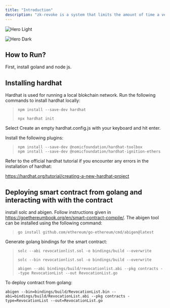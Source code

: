 ```yaml
---
title: "Introduction"
description: "zk-revoke is a system that limits the amount of time a verifier can track a VC’s revocation status. "
---
```


<img
  className="block dark:hidden"
  src="/images/hero-light.png"
  alt="Hero Light"
/>

<img
  className="hidden dark:block"
  src="/images/hero-dark.png"
  alt="Hero Dark"
/>

## How to Run?

First, install goland and node js. 

## <Tooltip tip="">Installing hardhat</Tooltip>

Hardhat is used for running a local blokchain network. Run the following commands to install hardhat locally:

> `npm install --save-dev hardhat`
>
> `npx hardhat init`

Select Create an empty hardhat.config.js with your keyboard and hit enter.

Install the following plugins:

> `npm install --save-dev @nomicfoundation/hardhat-toolbox`\
> `npm install --save-dev @nomicfoundation/hardhat-ignition-ethers`

Refer to the official hardhat tutorial if you encounter any errors in the installation of hardhat:

https://hardhat.org/tutorial/creating-a-new-hardhat-project

## Deploying smart contract from golang and interacting with with the contract

install solc and abigen. Follow instructions given in https://goethereumbook.org/en/smart-contract-compile/. The abigen tool can be installed using the following command:

> `go install github.com/ethereum/go-ethereum/cmd/abigen@latest`

Generate golang bindings for the smart contract:

> `solc --abi revocationlist.sol -o bindings/build --overwrite`
>
> `solc --bin revocationlist.sol -o bindings/build --overwrite`
>
> `abigen --abi bindings/build/revocationlist.abi --pkg contracts --type RevocationList --out RevocationList.go`

To deploy contract from golang:

`abigen --bin=bindings/build/RevocationList.bin --abi=bindings/build/RevocationList.abi --pkg contracts -type=RevocationList --out=RevocationList.go`
